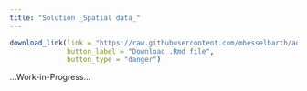 ```yaml
---
title: "Solution _Spatial data_"
---
```


```r
download_link(link = "https://raw.githubusercontent.com/mhesselbarth/advanced-r-workshop/main/solution_spatial.Rmd",
              button_label = "Download .Rmd file", 
              button_type = "danger")
```

...Work-in-Progress...

